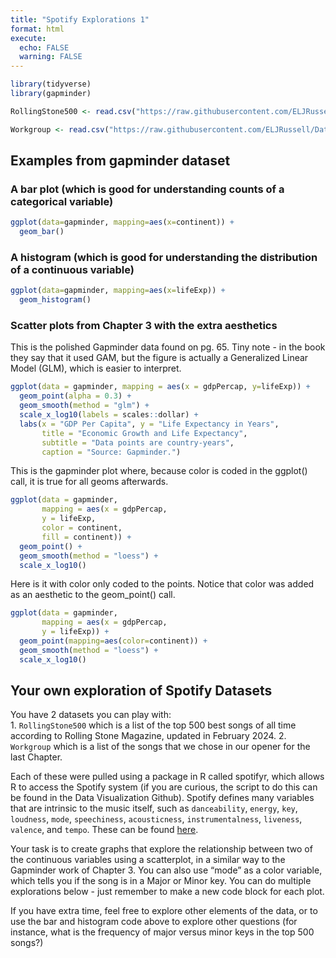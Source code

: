 ```yaml
---
title: "Spotify Explorations 1"
format: html
execute:
  echo: FALSE
  warning: FALSE
---
```


```r
library(tidyverse)
library(gapminder)

RollingStone500 <- read.csv("https://raw.githubusercontent.com/ELJRussell/DataVisualizationWorkgroup/main/data/RollingStones.csv")

Workgroup <- read.csv("https://raw.githubusercontent.com/ELJRussell/DataVisualizationWorkgroup/main/data/WorkingGroupSpotify.csv")

```

## Examples from gapminder dataset
### A bar plot (which is good for understanding counts of a categorical variable)
```r
ggplot(data=gapminder, mapping=aes(x=continent)) +
  geom_bar()
```

### A histogram (which is good for understanding the distribution of a continuous variable)
```r
ggplot(data=gapminder, mapping=aes(x=lifeExp)) +
  geom_histogram()
```

### Scatter plots from Chapter 3 with the extra aesthetics

This is the polished Gapminder data found on pg. 65. Tiny note - in the book they say that it used GAM, but the figure is actually a Generalized Linear Model (GLM), which is easier to interpret.

```r
ggplot(data = gapminder, mapping = aes(x = gdpPercap, y=lifeExp)) +
  geom_point(alpha = 0.3) +
  geom_smooth(method = "glm") +
  scale_x_log10(labels = scales::dollar) +
  labs(x = "GDP Per Capita", y = "Life Expectancy in Years",
       title = "Economic Growth and Life Expectancy",
       subtitle = "Data points are country-years",
       caption = "Source: Gapminder.")
```

This is the gapminder plot where, because color is coded in the ggplot() call, it is true for all geoms afterwards.

```r
ggplot(data = gapminder,
       mapping = aes(x = gdpPercap,
       y = lifeExp,
       color = continent,
       fill = continent)) +
  geom_point() + 
  geom_smooth(method = "loess") + 
  scale_x_log10()
```

Here is it with color only coded to the points. Notice that color was added as an aesthetic to the geom_point() call.

```r
ggplot(data = gapminder,
       mapping = aes(x = gdpPercap,
       y = lifeExp)) +
  geom_point(mapping=aes(color=continent)) + 
  geom_smooth(method = "loess") + 
  scale_x_log10()
```

## Your own exploration of Spotify Datasets

You have 2 datasets you can play with:  
1. `RollingStone500` which is a list of the top 500 best songs of all time according to Rolling Stone Magazine, updated in February 2024.
2. `Workgroup` which is a list of the songs that we chose in our opener for the last Chapter.

Each of these were pulled using a package in R called spotifyr, which allows R to access the Spotify system (if you are curious, the script to do this can be found in the Data Visualization Github). Spotify defines many variables that are intrinsic to the music itself, such as `danceability`, `energy`, `key`, `loudness`, `mode`, `speechiness`, `acousticness`, `instrumentalness`, `liveness`, `valence`, and `tempo`. These can be found [here](https://developer.spotify.com/documentation/web-api/reference/tracks/get-audio-features/).

Your task is to create graphs that explore the relationship between two of the continuous variables using a scatterplot, in a similar way to the Gapminder work of Chapter 3. You can also use "mode" as a color variable, which tells you if the song is in a Major or Minor key. You can do multiple explorations below - just remember to make a new code block for each plot.

If you have extra time, feel free to explore other elements of the data, or to use the bar and histogram code above to explore other questions (for instance, what is the frequency of major versus minor keys in the top 500 songs?)

```r


```


